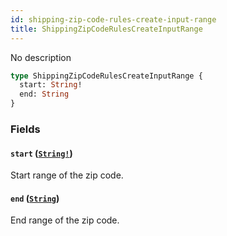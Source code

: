 ```yaml
---
id: shipping-zip-code-rules-create-input-range
title: ShippingZipCodeRulesCreateInputRange
---
```


No description

```graphql
type ShippingZipCodeRulesCreateInputRange {
  start: String!
  end: String
}
```

### Fields

#### `start` ([`String!`](/developer/api-reference/scalars/string.mdx))

Start range of the zip code.

#### `end` ([`String`](/developer/api-reference/scalars/string.mdx))

End range of the zip code.
